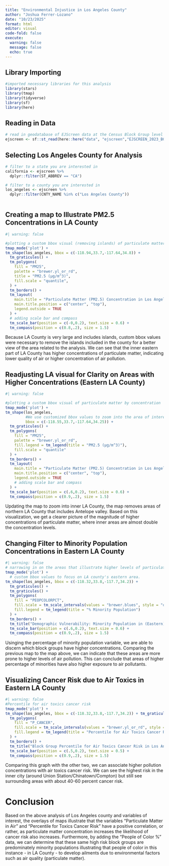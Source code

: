```yaml
---
title: "Environmental Injustice in Los Angeles County"
author: "Joshua Ferrer-Lozano"
date: "10/23/2025"
format: html
editor: visual
code-fold: false
execute:
  warning: false
  message: false
  echo: true
---
```

## Library Importing
```r
#imported necessary libraries for this analysis
library(stars)
library(tmap)
library(tidyverse)
library(sf)
library(here)

```
## Reading in Data
```r
# read in geodatabase of EJScreen data at the Census Block Group level
ejscreen <- sf::st_read(here::here("data", "ejscreen","EJSCREEN_2023_BG_StatePct_with_AS_CNMI_GU_VI.gdb"),quiet =TRUE) 
```
## Selecting Los Angeles County for Analysis
```r
# filter to a state you are interested in
california <- ejscreen %>%
  dplyr::filter(ST_ABBREV == "CA") 

# filter to a county you are interested in
los_angeles <- ejscreen %>%
  dplyr::filter(CNTY_NAME %in% c("Los Angeles County"))
  
```
## Creating a map to Illustrate PM2.5 Concentrations in LA County
```r
#| warning: false

#plotting a custom bbox visual (removing islands) of particulate matter by concentration
tmap_mode('plot') +
tm_shape(los_angeles, bbox = c(-118.94,33.7,-117.64,34.8)) +
  tm_graticules() +
  tm_polygons(
    fill = "PM25",
    palette = "brewer.yl_or_rd",
    title = "PM2.5 (µg/m^3)",
    fill.scale = "quantile",
  ) +
  tm_borders() +
  tm_layout(
    main.title = "Particulate Matter (PM2.5) Concentration in Los Angeles County",
    main.title.position = c("center", "top"),
    legend.outside = TRUE
  ) +
  # adding scale bar and compass
  tm_scale_bar(position = c(-0,0.2), text.size = 0.6) +
  tm_compass(position = c(0.8,.2), size = 1.5)
```
Because LA County is very large and includes islands, custom bbox values were necessary to remove the islands included in the county for a better view of the area related to the analysis. We can see that the inner eastern part of LA County has higher concentrations of particulate matter, indicating lower quality of air or higher concentration of air pollution.

## Readjusting LA visual for Clarity on Areas with Higher Concentrations (Eastern LA County)
```r
#| warning: false

#plotting a custom bbox visual of particulate matter by concentration
tmap_mode('plot') +
tm_shape(los_angeles, 
         #We use customized bbox values to zoom into the area of interest
         bbox = c(-118.55,33.7,-117.64,34.25)) +
  tm_graticules() +
  tm_polygons(
    fill = "PM25",
    palette = "brewer.yl_or_rd",
    fill.legend = tm_legend(title = "PM2.5 (µg/m^3)"),
    fill.scale = "quantile"
  ) +
  tm_borders() +
  tm_layout(
    main.title = "Particulate Matter (PM2.5) Concentration in Los Angeles County",
    main.title.position = c("center", "top"),
    legend.outside = TRUE
    # adding scale bar and compass
  ) +
  tm_scale_bar(position = c(.6,0.2), text.size = 0.6) +
  tm_compass(position = c(0.9,.2), size = 1.5)

```
Updating the map to zoom into inner LA County, the map removes areas of northern LA County that includes Antelope valley. Based on this visualization, we get a clearer picture of the magnitude of higher concentrations of particulate matter, where inner areas are almost double the concentration levels.

## Changing Filter to Minority Population Concentrations in Eastern LA County
```r
#| warning: false
# narrowing in on the areas that illustrate higher levels of particulate matter - specifically areas of higher minority population percentage.
tmap_mode('plot') +
  # custom bbox values to focus on LA county's eastern area.
tm_shape(los_angeles, bbox = c(-118.32,33.8,-117.7,34.2)) + 
  tm_graticules() +
  tm_graticules() +
  tm_polygons(
    fill = "PEOPCOLORPCT",
    fill.scale = tm_scale_intervals(values = "brewer.blues", style = "quantile"),
    fill.legend = tm_legend(title = "% Minority Population")
  ) +
  tm_borders() +
  tm_title("Demographic Vulnerability: Minority Population in (Eastern) Los Angeles County") +
  tm_scale_bar(position = c(.6,0.2), text.size = 0.6) +
  tm_compass(position = c(0.9,.2), size = 1.5)
```
Usinging the percentage of minority population variable, we are able to discern which block groups have higher concentrations. Comparing the previous map to the map above, we can indicate that these areas are more prone to higher levels of air pollution. This can conclude that areas of higher percentage of minorities have also higher exposure to air pollutants.

## Visualizing Cancer Risk due to Air Toxics in Eastern LA County
```r
#| warning: false
#Percentile for air toxics cancer risk
tmap_mode('plot') +
tm_shape(los_angeles, bbox = c(-118.32,33.8,-117.7,34.2)) + tm_graticules() +
  tm_polygons(
    fill = "P_CANCER",
    fill.scale = tm_scale_intervals(values = "brewer.yl_or_rd", style = "quantile"),
    fill.legend = tm_legend(title = "Percentile for Air Toxics Cancer Risk")
  ) +
  tm_borders() +
  tm_title("Block Group Percentile for Air Toxics Cancer Risk in Los Angeles County") +
  tm_scale_bar(position = c(.5,0.2), text.size = 0.5) +
  tm_compass(position = c(0.9,.2), size = 1.5)
```
Comparing this graph with the other two, we can associate higher pollution concentrations with air toxics cancer risk. We can see the highest risk in the inner city (around Union Station/Chinatown/Compton) but still see surrounding areas with about 40-60 percent cancer risk.

# Conclusion

Based on the above analysis of Los Angeles county and variables of interest, the overlays of maps illustrate that the variables "Particulate Matter in Air" and "Percentile for Toxics Cancer Risk" have a positive correlation, or rather, as particulate matter concentration increases the likelihood of cancer risk also increases. Furthermore, by adding the "People of Color %" data, we can determine that these same high risk block groups are predominately minority populations illustrating that people of color in this instance - in LA County - to develop ailments due to environmental factors such as air quality (particulate matter). 
